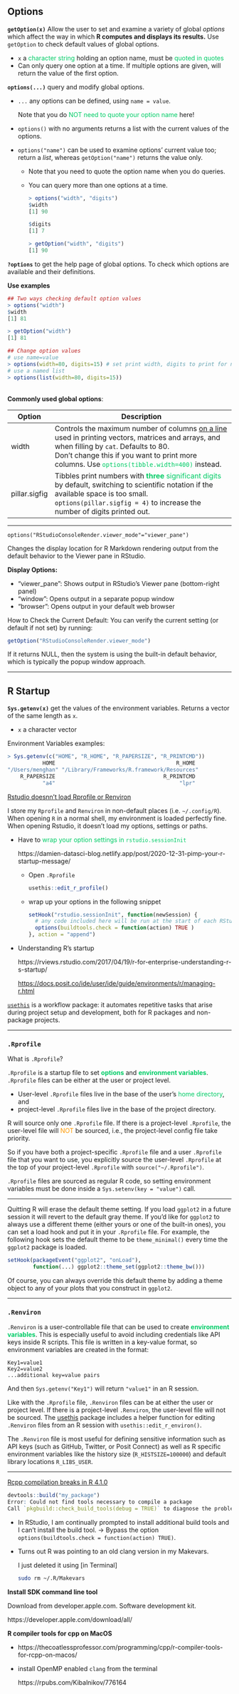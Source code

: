 ## Options

**`getOption(x)`** 	Allow the user to set and examine a variety of global *options* which affect the way in which **R computes and displays its results.** Use ` getOption` to check default values of global options.

- `x` 	a <span style='color:#00CC66'>character string </span>holding an option name, must be <span style='color:#00CC66'>quoted in quotes</span>
- Can only query one option at a time. If multiple options are given, will return the value of the first option.

**`options(...)`** query and modify global options.

- `...` 	any options can be defined, using `name = value`. 

  Note that you do <span style='color:#00CC66'>NOT need to quote your option name</span> here!

- `options()` with no arguments returns a list with the current values of the options. 

- `options("name")` can be used to examine options' current value too; return a *list*, whereas `getOption("name")`  returns the value only.

  - Note that you need to quote the option name when you do queries.
  - You can query more than one options at a time.
  
    ```r
    > options("width", "digits")
    $width
    [1] 90
    
    $digits
    [1] 7
    
    > getOption("width", "digits")
    [1] 90
    ```

**`?options`**  to get the help page of global options. To check which options are available and their definitions.

**Use examples**

```r
## Two ways checking default option values
> options("width")
$width
[1] 81

> getOption("width")
[1] 81

## Change option values
# use name=value
> options(width=80, digits=15) # set print width, digits to print for numeric values using name=value paris
# use a named list
> options(list(width=80, digits=15)) 
```

<div style="height:3px;"><br></div>

**Commonly used global options**:

| Option        | Description                                                  |
| ------------- | ------------------------------------------------------------ |
| width         | Controls the maximum number of columns <u>on a line</u> used in printing vectors, matrices and arrays, and when filling by `cat`. Defaults to 80.<br />Don't change this if you want to print more columns. Use <span style='color:#00CC66'>`options(tibble.width=400)`</span> instead. |
| pillar.sigfig | Tibbles print numbers with <span style='color:#00CC66'>**three** significant digits</span> by default, switching to scientific notation if the available space is too small.<br />`options(pillar.sigfig = 4)` to increase the number of digits printed out. |


--------------------------------------------------------------------------------


`options("RStudioConsoleRender.viewer_mode"="viewer_pane")`

Changes the display location for R Markdown rendering output from the default behavior to the Viewer pane in RStudio.

**Display Options:**

- "viewer_pane": Shows output in RStudio's Viewer pane (bottom-right panel)
- "window": Opens output in a separate popup window
- "browser": Opens output in your default web browser

How to Check the Current Default:
You can verify the current setting (or default if not set) by running:

```r
getOption("RStudioConsoleRender.viewer_mode")
```

If it returns NULL, then the system is using the built-in default behavior, which is typically the popup window approach.



--------------------------------------------------------------------------------

## R Startup

**`Sys.getenv(x)`** 	get the values of the environment variables. Returns a vector of the same length as `x`. 

- `x`	a character vector

Environment Variables examples:

```r
> Sys.getenv(c("HOME", "R_HOME", "R_PAPERSIZE", "R_PRINTCMD"))
           HOME                                      R_HOME 
"/Users/menghan" "/Library/Frameworks/R.framework/Resources" 
    R_PAPERSIZE                                  R_PRINTCMD 
           "a4"                                       "lpr" 
```



[Rstudio doesnn't load Rprofile or Renviron](https://community.rstudio.com/t/rstudio-doesnnt-load-rprofile-or-renviron/57721)

I store my `Rprofile` and `Renviron` in non-default places (i.e. `~/.config/R`). When opening `R` in a normal shell, my environment is loaded perfectly fine. When opening Rstudio, it doesn't load my options, settings or paths.

- Have to <span style='color:#00CC66'>wrap your option settings in `rstudio.sessionInit`</span>

  https://damien-datasci-blog.netlify.app/post/2020-12-31-pimp-your-r-startup-message/

  - Open `.Rprofile` 

    ```R
    usethis::edit_r_profile()
    ```

  - wrap up your options in the following snippet

    ```R
    setHook("rstudio.sessionInit", function(newSession) {
      # any code included here will be run at the start of each RStudio session
      options(buildtools.check = function(action) TRUE )
    }, action = "append")
    ```

    

- Understanding R's startup

  https://rviews.rstudio.com/2017/04/19/r-for-enterprise-understanding-r-s-startup/
  
  <https://docs.posit.co/ide/user/ide/guide/environments/r/managing-r.html>



[`usethis`](https://usethis.r-lib.org/reference/index.html)  is a workflow package: it automates repetitive tasks that arise during project setup and development, both for R packages and non-package projects.



___

### `.Rprofile`

What is `.Rprofile`?

`.Rprofile` is a startup file to set <span style='color:#00CC66'>**options**</span> and <span style='color:#00CC66'>**environment variables**</span>. `.Rprofile` files can be either at the user or project level. 

- User-level `.Rprofile` files live in the base of the user's <span style='color:#00CC66'>home directory</span>, and 
- project-level `.Rprofile` files live in the base of the project directory. 

R will source only one `.Rprofile` file.  If there is a project-level `.Rprofile`, the user-level file will <span style='color:#FF9900'>NOT</span> be sourced, i.e., the project-level config file take priority.

So if you have both a project-specific `.Rprofile` file and a user `.Rprofile` file that you want to use, you explicitly source the user-level `.Rprofile` at the top of your project-level `.Rprofile` with `source("~/.Rprofile")`.

`.Rprofile` files are sourced as regular R code, so setting environment variables must be done inside a `Sys.setenv(key = "value")` call.

--------------------------------------------------------------------------------

Quitting R will erase the default theme setting. If you load `ggplot2` in a future session it will revert to the default gray theme. If you’d like for `ggplot2` to always use a different theme (either yours or one of the built-in ones), you can set a load hook and put it in your `.Rprofile` file. For example, the following hook sets the default theme to be `theme_minimal()` every time the `ggplot2` package is loaded.

```R
setHook(packageEvent("ggplot2", "onLoad"), 
        function(...) ggplot2::theme_set(ggplot2::theme_bw()))
```

Of course, you can always override this default theme by adding a theme object to any of your plots that you construct in `ggplot2`.



--------------------------------------------------------------------------------

### `.Renviron`

`.Renviron` is a user-controllable file that can be used to create <span style='color:#00CC66'>**environment variables**</span>. This is especially useful to avoid including credentials like API keys inside R scripts. This file is written in a key-value format, so environment variables are created in the format:

```
Key1=value1
Key2=value2
...additional key=value pairs
```

And then `Sys.getenv("Key1")` will return `"value1"` in an R session.

Like with the `.Rprofile` file, `.Renviron` files can be at either the user or project level. If there is a project-level `.Renviron`, the user-level file will not be sourced. The [usethis](https://usethis.r-lib.org/) package includes a helper function for editing `.Renviron` files from an R session with `usethis::edit_r_environ()`.

The `.Renviron` file is most useful for defining sensitive information such as API keys (such as GitHub, Twitter, or Posit Connect) as well as R specific environment variables like the history size (`R_HISTSIZE=100000`) and default library locations `R_LIBS_USER`.



--------------------------------------------------------------------------------

[Rcpp compilation breaks in R 4.1.0](https://community.rstudio.com/t/rcpp-compilation-breaks-in-r-4-1-0-running-on-big-sur-11-4/109744)

```R
devtools::build("my_package")
Error: Could not find tools necessary to compile a package
Call `pkgbuild::check_build_tools(debug = TRUE)` to diagnose the problem.
```

- In RStudio, I am continually prompted to install additional build tools and I can't install the build tool. $\rightarrow$ Bypass the option `options(buildtools.check = function(action) TRUE)`.

- Turns out R was pointing to an old clang version in my Makevars. 

  I just deleted it using [in Terminal]

  ````bash
  sudo rm ~/.R/Makevars
  ````



**Install SDK command line tool**

Download from developer.apple.com. Software development kit.

https://developer.apple.com/download/all/



**R compiler tools for cpp on MacOS**

- https://thecoatlessprofessor.com/programming/cpp/r-compiler-tools-for-rcpp-on-macos/

- install OpenMP enabled `clang` from the terminal 

  https://rpubs.com/Kibalnikov/776164







